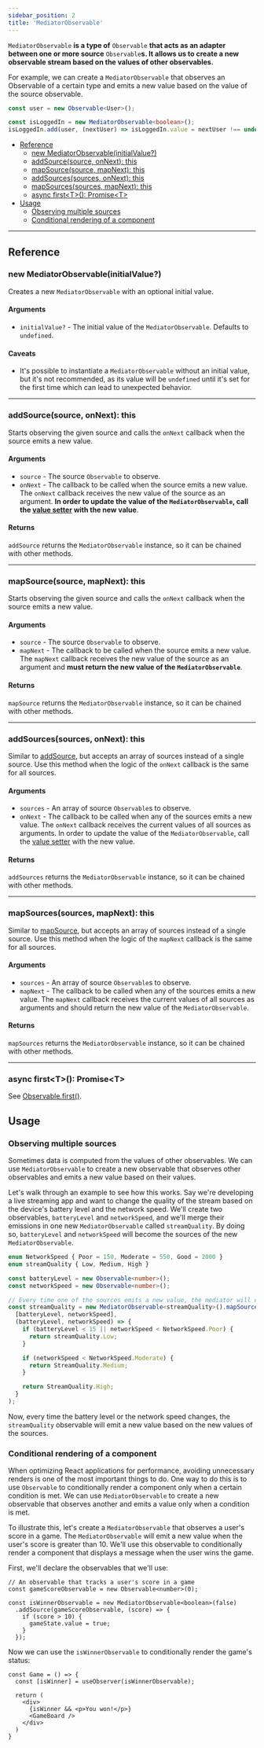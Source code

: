 ```yaml
---
sidebar_position: 2
title: 'MediatorObservable'
---
```


`MediatorObservable` **is a type of** `Observable` **that acts as an adapter between one or more source** `Observable`**s. It allows us to create a new observable stream based on the values of other observables.**

For example, we can create a `MediatorObservable` that observes an Observable of a certain type and emits a new value based on the value of the source observable.

```ts
const user = new Observable<User>();

const isLoggedIn = new MediatorObservable<boolean>();
isLoggedIn.add(user, (nextUser) => isLoggedIn.value = nextUser !== undefined);
```

* [Reference](#reference)
  * [new MediatorObservable(initialValue?)](#new-mediatorobservableinitialvalue)
  * [addSource(source, onNext): this](#addsourcesource-onnext-this)
  * [mapSource(source, mapNext): this](#mapsourcesource-mapnext-this)
  * [addSources(sources, onNext): this](#addsourcessources-onnext-this)
  * [mapSources(sources, mapNext): this](#mapsourcessources-mapnext-this)
  * [async first&#60;T&#62;(): Promise&#60;T&#62;](#async-firstt-promiset)
* [Usage](#usage)
  * [Observing multiple sources](#observing-multiple-sources)
  * [Conditional rendering of a component](#conditional-rendering-of-a-component)
___
## Reference
### new MediatorObservable(initialValue?)
Creates a new `MediatorObservable` with an optional initial value.
#### Arguments
* `initialValue?` - The initial value of the `MediatorObservable`. Defaults to `undefined`.

#### Caveats
* It's possible to instantiate a `MediatorObservable` without an initial value, but it's not recommended, as its value will be `undefined` until it's set for the first time which can lead to unexpected behavior.
___

### addSource(source, onNext): this
Starts observing the given source and calls the `onNext` callback when the source emits a new value.

#### Arguments
* `source` - The source `Observable` to observe.
* `onNext` - The callback to be called when the source emits a new value. The `onNext` callback receives the new value of the source as an argument. __In order to update the value of the `MediatorObservable`, call the [value setter](observable#set-value) with the new value__.

#### Returns
`addSource` returns the `MediatorObservable` instance, so it can be chained with other methods.
___

### mapSource(source, mapNext): this
Starts observing the given source and calls the `onNext` callback when the source emits a new value.

#### Arguments
* `source` - The source `Observable` to observe.
* `mapNext` - The callback to be called when the source emits a new value. The `mapNext` callback receives the new value of the source as an argument and __must return the new value of the `MediatorObservable`__.

#### Returns
`mapSource` returns the `MediatorObservable` instance, so it can be chained with other methods.

---
### addSources(sources, onNext): this
Similar to [addSource](#addsourcesource-onnext-this), but accepts an array of sources instead of a single source. Use this method when the logic of the `onNext` callback is the same for all sources.

#### Arguments
* `sources` - An array of source `Observable`s to observe.
* `onNext` - The callback to be called when any of the sources emits a new value. The `onNext` callback receives the current values of all sources as arguments. In order to update the value of the `MediatorObservable`, call the [value setter](observable#set-value) with the new value.

#### Returns
`addSources` returns the `MediatorObservable` instance, so it can be chained with other methods.

---
### mapSources(sources, mapNext): this
Similar to [mapSource](#mapsourcesource-mapnext-this), but accepts an array of sources instead of a single source. Use this method when the logic of the `mapNext` callback is the same for all sources.

#### Arguments
* `sources` - An array of source `Observable`s to observe.
* `mapNext` - The callback to be called when any of the sources emits a new value. The `mapNext` callback receives the current values of all sources as arguments and should return the new value of the `MediatorObservable`.

#### Returns
`mapSources` returns the `MediatorObservable` instance, so it can be chained with other methods.

---
### async first&#60;T&#62;(): Promise&#60;T&#62;
See [Observable.first()](observable#async-firstt-promiset).

## Usage
### Observing multiple sources
Sometimes data is computed from the values of other observables. We can use `MediatorObservable` to create a new observable that observes other observables and emits a new value based on their values.

Let's walk through an example to see how this works. Say we're developing a live streaming app and want to change the quality of the stream based on the device's battery level and the network speed. We'll create two observables, `batteryLevel` and `networkSpeed`, and we'll merge their emissions in one new `MediatorObservable` called `streamQuality`. By doing so, `batteryLevel` and `networkSpeed` will become the sources of the new `MediatorObservable`. 

```ts
enum NetworkSpeed { Poor = 150, Moderate = 550, Good = 2000 }
enum streamQuality { Low, Medium, High }

const batteryLevel = new Observable<number>();
const networkSpeed = new Observable<number>();

// Every time one of the sources emits a new value, the mediator will call the callback function
const streamQuality = new MediatorObservable<streamQuality>().mapSources(
  [batteryLevel, networkSpeed],
  (batteryLevel, networkSpeed) => {
    if (batteryLevel < 15 || networkSpeed < NetworkSpeed.Poor) {
      return streamQuality.Low;
    }

    if (networkSpeed < NetworkSpeed.Moderate) {
      return StreamQuality.Medium;
    }

    return StreamQuality.High;
  }
);
```

Now, every time the battery level or the network speed changes, the `streamQuality` observable will emit a new value based on the new values of the sources.

### Conditional rendering of a component
When optimizing React applications for performance, avoiding unnecessary renders is one of the most important things to do. One way to do this is to use `Observable` to conditionally render a component only when a certain condition is met. We can use `MediatorObservable` to create a new observable that observes another and emits a value only when a condition is met.

To illustrate this, let's create a `MediatorObservable` that observes a user's score in a game. The `MediatorObservable` will emit a new value when the user's score is greater than 10. We'll use this observable to conditionally render a component that displays a message when the user wins the game.

First, we'll declare the observables that we'll use:
```tsx
// An observable that tracks a user's score in a game
const gameScoreObservable = new Observable<number>(0);

const isWinnerObservable = new MediatorObservable<boolean>(false)
  .addSource(gameScoreObservable, (score) => {
    if (score > 10) {
      gameState.value = true;
    }
  });
```

Now we can use the `isWinnerObservable` to conditionally render the game's status:
```tsx
const Game = () => {
  const [isWinner] = useObserver(isWinnerObservable);

  return (
    <div>
      {isWinner && <p>You won!</p>}
      <GameBoard />
    </div>
  )
}